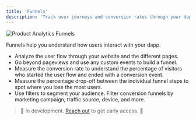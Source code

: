 ```yaml
---
title: 'Funnels'
description: 'Track user journeys and conversion rates through your dapp with powerful funnel analytics.'
---
```


<Frame caption="Create a funnel by adding steps to your dapp and measuring the conversion rate at each step.">
	<img src="/images/dapp-analytics-funnels.png" alt="Product Analytics Funnels" />
</Frame>

Funnels help you understand how users interact with your dapp.

- Analyze the user flow through your website and the different pages.
- Go beyond pageviews and use any custom events to build a funnel.
- Measure the conversion rate to understand the percentage of visitors who started the user flow and ended with a conversion event.
- Measure the percentage drop-off between the individual funnel steps to spot where you lose the most users.
- Use filters to segment your audience. Filter conversion funnels by marketing campaign, traffic source, device, and more.
 
 > 🚧 In development. <a href="https://cal.com/formo/30min">Reach out</a> to get early access. 🚧
